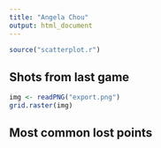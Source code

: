 ```yaml
---
title: "Angela Chou"
output: html_document
---
```


```r
source("scatterplot.r")
```

## Shots from last game

```r
img <- readPNG("export.png")
grid.raster(img)
```

## Most common lost points